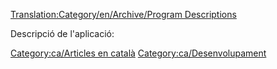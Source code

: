 [[Translation:Category/en/Archive/Program Descriptions]]

Descripció de l'aplicació:
[[Category:ca/Articles en català]]
[[Category:ca/Desenvolupament]]